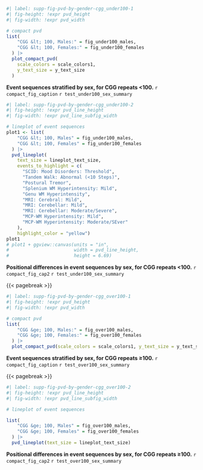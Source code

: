 :::{#suppfig-pvd-by-gender-cgg_under100-1 custom-style="Caption"}

```r
#| label: supp-fig-pvd-by-gender-cgg_under100-1
#| fig-height: !expr pvd_height
#| fig-width: !expr pvd_width

# compact pvd
list(
    "CGG &lt; 100, Males:" = fig_under100_males,
    "CGG &lt; 100, Females:" = fig_under100_females
  ) |> 
  plot_compact_pvd(
    scale_colors = scale_colors1,
    y_text_size = y_text_size
  )

```

**Event sequences stratified by sex, for CGG repeats <100.**
`r compact_fig_caption`
`r test_under100_sex_summary`


:::

:::{#suppfig-pvd-by-gender-cgg_under100-2 custom-style="Caption"}

```r
#| label: supp-fig-pvd-by-gender-cgg_under100-2
#| fig-height: !expr pvd_line_height
#| fig-width: !expr pvd_line_subfig_width

# lineplot of event sequences
plot1 <- list(
    "CGG &lt; 100, Males" = fig_under100_males,
    "CGG &lt; 100, Females" = fig_under100_females
  ) |> 
  pvd_lineplot(
    text_size = lineplot_text_size,
    events_to_highlight = c(
      "SCID: Mood Disorders: Threshold",
      "Tandem Walk: Abnormal (<10 Steps)",
      "Postural Tremor",
      "Splenium WM Hyperintensity: Mild",
      "Genu WM Hyperintensity",
      "MRI: Cerebral: Mild",
      "MRI: Cerebellar: Mild",
      "MRI: Cerebellar: Moderate/Severe",
      "MCP-WM Hyperintensity: Mild",
      "MCP-WM Hyperintensity: Moderate/SEver"
    ),
    highlight_color = "yellow")
plot1
# plot1 + ggview::canvas(units = "in", 
#                        width = pvd_line_height,
#                        height = 6.69)
```

**Positional differences in event sequences by sex, for CGG repeats <100.**
`r compact_fig_cap2`
`r test_under100_sex_summary`

:::

{{< pagebreak >}}

::: {#suppfig-pvd-by-gender-cgg_over100-1 custom-style="Caption"}

```r
#| label: supp-fig-pvd-by-gender-cgg_over100-1
#| fig-height: !expr pvd_height
#| fig-width: !expr pvd_width

# compact pvd
list(
    "CGG &ge; 100, Males:" = fig_over100_males,
    "CGG &ge; 100, Females:" = fig_over100_females
  ) |> 
  plot_compact_pvd(scale_colors = scale_colors1, y_text_size = y_text_size)
```

**Event sequences stratified by sex, for CGG repeats ≥100.**
`r compact_fig_caption`
`r test_over100_sex_summary`
:::

{{< pagebreak >}}

:::{#suppfig-pvd-by-gender-cgg_over100-2 custom-style="Caption"}

```r
#| label: supp-fig-pvd-by-gender-cgg_over100-2
#| fig-height: !expr pvd_line_height
#| fig-width: !expr pvd_line_subfig_width

# lineplot of event sequences

list(
    "CGG &ge; 100, Males" = fig_over100_males,
    "CGG &ge; 100, Females" = fig_over100_females
  ) |> 
  pvd_lineplot(text_size = lineplot_text_size)

```

**Positional differences in event sequences by sex, for CGG repeats ≥100.**
`r compact_fig_cap2`
`r test_over100_sex_summary`
:::

